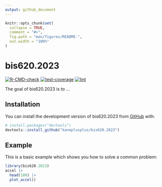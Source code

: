 ```yaml
---
output: github_document
---
```


<!-- README.md is generated from README.Rmd. Please edit that file -->

```r
knitr::opts_chunk$set(
  collapse = TRUE,
  comment = "#>",
  fig.path = "man/figures/README-",
  out.width = "100%"
)
```

# bis620.2023

<!-- badges: start -->
[![R-CMD-check](https://github.com/HouminXing/bis620.2022/actions/workflows/R-CMD-check.yaml/badge.svg)](https://github.com/HouminXing/bis620.2022/actions/workflows/R-CMD-check.yaml)
[![test-coverage](https://github.com/HouminXing/bis620.2022/actions/workflows/test-coverage.yaml/badge.svg)](https://github.com/HouminXing/bis620.2022/actions/workflows/test-coverage.yaml)
[![lint](https://github.com/HouminXing/bis620.2022/actions/workflows/lint.yaml/badge.svg)](https://github.com/HouminXing/bis620.2022/actions/workflows/lint.yaml)
<!-- badges: end -->

The goal of bis620.2023 is to ...

## Installation

You can install the development version of bis620.2023 from [GitHub](https://github.com/) with:

``` r
# install.packages("devtools")
devtools::install_github("kaneplusplus/bis620.2023")
```

## Example

This is a basic example which shows you how to solve a common problem:

```r
library(bis620.2023)
accel |> 
  head(100) |> 
  plot_accel()
```


